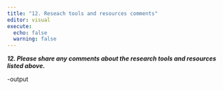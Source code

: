 ```yaml
---
title: "12. Reseach tools and resources comments"
editor: visual
execute:
  echo: false
  warning: false
---
```


***12. Please share any comments about the research tools and resources listed above.***

-output
